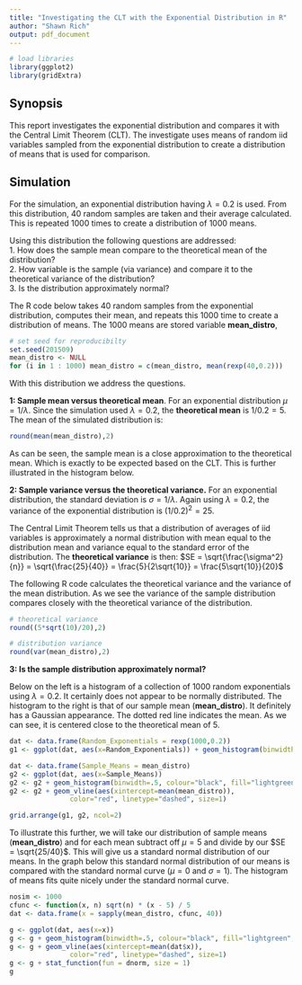 ```yaml
---
title: "Investigating the CLT with the Exponential Distribution in R"
author: "Shawn Rich"
output: pdf_document
---
```


```r
# load libraries
library(ggplot2)
library(gridExtra)
```

## Synopsis  
This report investigates the exponential distribution and compares it with the Central Limit Theorem (CLT). The investigate uses means of random iid  variables sampled from the exponential distribution to create a distribution of means that is used for comparison. 


## Simulation    
For the simulation, an exponential distribution having $\lambda = 0.2$ is used. From this distribution, 40 random samples are taken and their average calculated. This is repeated 1000 times to create a distribution of 1000  means.

Using this distribution the following questions are addressed:  
1. How does the sample mean compare to the theoretical mean of the distribution?  
2. How variable is the sample (via variance) and compare it to the theoretical variance of the distribution?  
3. Is the distribution approximately normal?  

The R code below takes 40 random samples from the exponential distribution, computes their mean, and repeats this 1000 time to create a distribution of means. The 1000 means are stored variable **mean_distro**,


```r
# set seed for reproducibilty
set.seed(201509)
mean_distro <- NULL
for (i in 1 : 1000) mean_distro = c(mean_distro, mean(rexp(40,0.2)))
```

With this distribution we address the questions. 

**1: Sample mean versus theoretical mean**. For an exponential distribution $\mu = 1/\lambda$. Since the simulation used $\lambda = 0.2$, the **theoretical mean** is $1/0.2 = 5$. The mean of the simulated distribution is:
```r
round(mean(mean_distro),2)
```

As can be seen, the sample mean is a close approximation to the theoretical mean. Which is exactly to be expected based on the CLT. This is further illustrated in the histogram below.

**2: Sample variance versus the theoretical variance.** For an exponential distribution, the standard deviation is $\sigma = 1/\lambda$. Again using $\lambda = 0.2$, the variance of the exponential distribution is $(1/0.2)^2 = 25$. 

The Central Limit Theorem tells us that a distribution of averages of iid variables is approximately a normal distribution with mean equal to the distribution mean and variance equal to the standard error of the distribution. The **theoretical variance** is then:
$SE = \sqrt{\frac{\sigma^2}{n}} = \sqrt{\frac{25}{40}} = \frac{5}{2\sqrt{10}} = \frac{5\sqrt{10}}{20}$  

The following R code calculates the theoretical variance and the variance of the mean distribution. As we see the variance of the sample distribution compares closely with the theoretical variance of the distribution.

```r
# theoretical variance
round((5*sqrt(10)/20),2)

# distribution variance
round(var(mean_distro),2)

```

**3: Is the sample distribution approximately normal?**

Below on the left is a histogram of a collection of 1000 random exponentials using $\lambda = 0.2$. It certainly does not appear to be normally distributed. The histogram to the right is that of our sample mean (**mean_distro**). It definitely has a Gaussian appearance. The dotted red line indicates the mean. As we can see, it is centered close to the theoretical mean of 5.


```r
dat <- data.frame(Random_Exponentials = rexp(1000,0.2))
g1 <- ggplot(dat, aes(x=Random_Exponentials)) + geom_histogram(binwidth=.5, colour="black", fill="lightgreen")

dat <- data.frame(Sample_Means = mean_distro)
g2 <- ggplot(dat, aes(x=Sample_Means)) 
g2 <- g2 + geom_histogram(binwidth=.5, colour="black", fill="lightgreen")
g2 <- g2 + geom_vline(aes(xintercept=mean(mean_distro)),
               color="red", linetype="dashed", size=1)

grid.arrange(g1, g2, ncol=2)
```


To illustrate this further, we will take our distribution of sample means (**mean_distro**) and for each mean subtract off $\mu = 5$ and divide by our $SE = \sqrt{25/40}$. This will give us a standard normal distribution of our means. In the graph below this standard normal distribution of our means is compared with the standard normal curve ($\mu = 0$ and $\sigma = 1$). The histogram of means fits quite nicely under the standard normal curve.

```r
nosim <- 1000
cfunc <- function(x, n) sqrt(n) * (x - 5) / 5
dat <- data.frame(x = sapply(mean_distro, cfunc, 40))

g <- ggplot(dat, aes(x=x)) 
g <- g + geom_histogram(binwidth=.5, colour="black", fill="lightgreen", aes(y = ..density..))
g <- g + geom_vline(aes(xintercept=mean(dat$x)),
               color="red", linetype="dashed", size=1)
g <- g + stat_function(fun = dnorm, size = 1)
g
```
